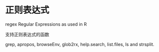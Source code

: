 # 正则表达式 {#regex}

regex Regular Expressions as used in R

支持正则表达式的函数

grep, apropos, browseEnv, glob2rx, help.search, list.files, ls and strsplit.

